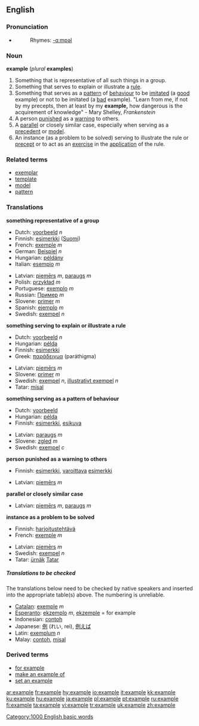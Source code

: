 ==English==

{{rank|q|greatly|floor|982|example|class|century|sorry}}

===Pronunciation===
*{{audio|en-us-example.ogg|Audio (US)}}
*:Rhymes: [[Rhymes:English:-ɑːmpəl|-ɑːmpəl]]

===Noun===
'''example''' (''plural'' '''examples''')

#Something that is representative of all such things in a group.
#Something that serves to explain or illustrate a [[rule]].
#Something that serves as a [[pattern]] of [[behaviour]] to be [[imitate]]d (a [[good]] example) or not to be imitated (a [[bad]] example).  "Learn from me, if not by my precepts, then at least by my '''example,''' how dangerous is the acquirement of knowledge" - Mary Shelley, ''Frankenstein''
#A person [[punish]]ed as a [[warning]] to others.
#A [[parallel]] or closely similar case, especially when serving as a [[precedent]] or [[model]].
#An instance (as a problem to be solved) serving to illustrate the rule or [[precept]] or to act as an [[exercise]] in the [[application]] of the rule.

===Related terms===
*[[exemplar]]
*[[template]]
*[[model]]
*[[pattern]]

===Translations===

'''something representative of a group'''
{{top}}
*Dutch: [[voorbeeld]] ''n''
*Finnish: [[esimerkki]] ([[:fi:esimerkki|Suomi]])
*French: [[exemple]] ''m''
*German: [[Beispiel]] ''n''
*Hungarian: [[példány]] 
*Italian: [[esempio]] ''m''
{{mid}}
*Latvian: [[piemērs]] ''m'', [[paraugs]] ''m''
*Polish: [[przykład]] ''m''
*Portuguese: [[exemplo]] ''m''
*Russian: [[Пример]] ''m''
*Slovene: [[primer]] ''m''
*Spanish: [[ejemplo]] ''m''
*Swedish: [[exempel]] ''n''
{{bottom}}

'''something serving to explain or illustrate a rule'''
{{top}}
*Dutch: [[voorbeeld]] ''n''
*Hungarian: [[példa]] 
*Finnish: [[esimerkki]]
*Greek: [[παράδειγμα]] (paráthigma) {{n}}
{{mid}}
*Latvian: [[piemērs]] ''m''
*Slovene: [[primer]] ''m''
*Swedish: [[exempel]] ''n'', [[illustrativt exempel]] ''n''
*Tatar: [[mísal]]
{{bottom}}

'''something serving as a pattern of behaviour'''
{{top}}
*Dutch: [[voorbeeld]]
*Hungarian: [[példa]]
*Finnish: [[esimerkki]], [[esikuva]]
{{mid}}
*Latvian: [[paraugs]] ''m''
*Slovene: [[zgled]] ''m''
*Swedish: [[exempel]] ''c''
{{bottom}}

'''person punished as a warning to others'''
{{top}}
*Finnish: [[esimerkki]], [[varoittava]] [[esimerkki]]
{{mid}}
*Latvian: [[piemērs]] ''m''
{{bottom}}

'''parallel or closely similar case'''
{{top}}
{{mid}}
*Latvian: [[piemērs]] ''m'', [[paraugs]] ''m''
{{bottom}}

'''instance as a problem to be solved'''
{{top}}
*Finnish: [[harjoitustehtävä]]
*French: [[exemple]] ''m''
{{mid}}
*Latvian: [[piemērs]] ''m''
*Swedish: [[exempel]] ''n''
*Tatar: [[ürnäk]] [[:tt:ürnäk|Tatar]]
{{bottom}}

=====Translations to be checked=====
<!--Remove this section once all of the translations below have been moved into the tables above.-->

The translations below need to be checked by native speakers and inserted into the appropriate table(s) above.  The numbering is unreliable.

*[[Catalan]]: [[exemple]] ''m''
*[[Esperanto]]: [[ekzemplo]] ''m'', [[ekzemple]] = for example
*Indonesian: [[contoh]]
*Japanese: [[例]] (れい, rei), [[例えば]] <!--move to "for example", if this is correct: (たとえば, tatoeba) = for example-->
*Latin: [[exemplum]] ''n''
*Malay: [[contoh]], [[misal]]

===Derived terms===
*[[for example]]
*[[make an example of]]
*[[set an example]]

[[Category:1000 English basic words]]

[[ar:example]]
[[fr:example]]
[[hy:example]]
[[io:example]]
[[it:example]]
[[kk:example]]
[[ku:example]]
[[hu:example]]
[[ja:example]]
[[pl:example]]
[[pt:example]]
[[ru:example]]
[[fi:example]]
[[ta:example]]
[[vi:example]]
[[tr:example]]
[[uk:example]]
[[zh:example]]